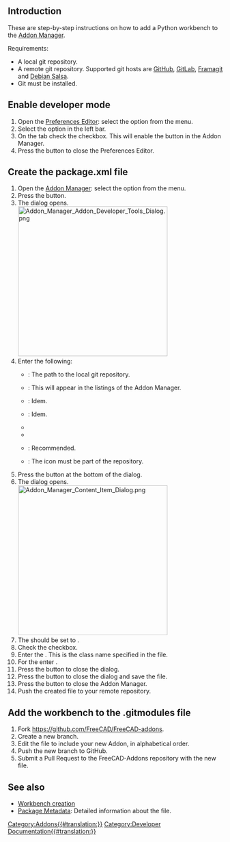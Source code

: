 <languages/>
{{TOCright}}

== Introduction ==

These are step-by-step instructions on how to add a Python workbench to the [[Std_AddonMgr|Addon Manager]].

Requirements:
* A local git repository.
* A remote git repository. Supported git hosts are [https://github.com GitHub], [https://about.gitlab.com/ GitLab], [https://framagit.org/public/projects Framagit] and [https://salsa.debian.org/public Debian Salsa].
* Git must be installed.

== Enable developer mode ==

# Open the [[Preferences_Editor|Preferences Editor]]: select the {{MenuCommand|Edit → [[Image:Std_DlgPreferences.svg|16px]] Preferences...}} option from the menu.
# Select the {{MenuCommand|[[Image:Std_AddonMgr.svg|16px]] Addon Manager}} option in the left bar.
# On the {{MenuCommand|Addon manager options}} tab check the {{MenuCommand|Addon developer mode}} checkbox. This will enable the {{Button|Developer tools...}} button in the Addon Manager.
# Press the {{Button|OK}} button to close the Preferences Editor.

== Create the package.xml file ==

# Open the [[Std_AddonMgr|Addon Manager]]: select the {{MenuCommand|Tools → [[Image:Std_AddonMgr.svg|16px]] Addon manager}} option from the menu.
# Press the {{Button|Developer tools...}} button.
# The {{MenuCommand|Addon Developer Tools}} dialog opens.<br>[[Image:Addon_Manager_Addon_Developer_Tools_Dialog.png|350px]]
# Enter the following:
#* {{MenuCommand|Path to Addon}}: The path to the local git repository.
#* {{MenuCommand|Addon Name}}: This will appear in the listings of the Addon Manager.
#* {{MenuCommand|Description}}: Idem.
#* {{MenuCommand|Version}}: Idem.
#* {{MenuCommand|Repository URL}}
#* {{MenuCommand|Primary branch}}
#* {{MenuCommand|README URL}}: Recommended.
#* {{MenuCommand|Icon}}: The icon must be part of the repository.
# Press the {{Button|[[Image:List-add.svg|16px]]}} button at the bottom of the dialog.
# The {{MenuCommand|Content Item}} dialog opens.<br>[[Image:Addon_Manager_Content_Item_Dialog.png|350px]]
# The {{MenuCommand|Content type}} should be set to {{Value|Workbench}}.
# Check the {{MenuCommand|This is the only item in the Addon}} checkbox.
# Enter the {{MenuCommand|Workbench class name}}. This is the class name specified in the {{FileName|InitGui.py}} file.
# For the {{MenuCommand|Subdirectory}} enter {{Value|./}}.
# Press the {{Button|OK}} button to close the dialog.
# Press the {{Button|Save}} button to close the {{MenuCommand|Addon Developer Tools}} dialog and save the {{FileName|package.xml}} file.
# Press the {{Button|[[Image:Process-stop.svg|16px]] Close}} button to close the Addon Manager.
# Push the created file to your remote repository.

== Add the workbench to the .gitmodules file ==

# Fork https://github.com/FreeCAD/FreeCAD-addons.
# Create a new branch.
# Edit the {{FileName|.gitmodules}} file to include your new Addon, in alphabetical order.
# Push the new branch to GitHub.
# Submit a Pull Request to the FreeCAD-Addons repository with the new {{FileName|.gitmodules}} file.

== See also ==

* [[Workbench_creation|Workbench creation]]
* [[Package_Metadata|Package Metadata]]: Detailed information about the {{FileName|package.xml}} file.


[[Category:Addons{{#translation:}}]]
[[Category:Developer Documentation{{#translation:}}]]